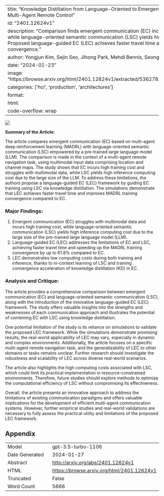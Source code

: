 
---
title: "Knowledge Distillation from Language-Oriented to Emergent Communication for Multi-Agent Remote Control"
id: "2401.12624v1"
description: "Comparison finds emergent communication (EC) incurs high training cost, while language-oriented semantic communication (LSC) yields high inference cost. Proposed language-guided EC (LEC) achieves faster travel time and speeds up training convergence."
author: Yongjun Kim, Sejin Seo, Jihong Park, Mehdi Bennis, Seong-Lyun Kim, Junil Choi
date: "2024-01-23"
image: "https://browse.arxiv.org/html/2401.12624v1/extracted/5362782/Fig_LEC_Summary.png"
categories: ['hci', 'production', 'architectures']
format:
  html:
    code-overflow: wrap
---

![](https://browse.arxiv.org/html/2401.12624v1/extracted/5362782/Fig_LEC_Summary.png)

**Summary of the Article:**

The article compares emergent communication (EC) based on multi-agent deep reinforcement learning (MADRL) with language-oriented semantic communication (LSC) empowered by a pre-trained large language model (LLM). The comparison is made in the context of a multi-agent remote navigation task, using multimodal input data comprising location and channel maps. The study shows that EC incurs high training cost and struggles with multimodal data, while LSC yields high inference computing cost due to the large size of the LLM. To address these limitations, the authors propose a language-guided EC (LEC) framework by guiding EC training using LSC via knowledge distillation. The simulations demonstrate that LEC achieves faster travel time and improves MADRL training convergence compared to EC.

### Major Findings:
1. Emergent communication (EC) struggles with multimodal data and incurs high training cost, while language-oriented semantic communication (LSC) yields high inference computing cost due to the large size of the pre-trained large language model (LLM).
2. Language-guided EC (LEC) addresses the limitations of EC and LSC, achieving faster travel time and speeding up the MADRL training convergence by up to 61.8% compared to EC.
3. LEC demonstrates low computing costs during both training and inference, thanks to in-context learning of LSC and training convergence acceleration of knowledge distillation (KD) in EC.

### Analysis and Critique:

The article provides a comprehensive comparison between emergent communication (EC) and language-oriented semantic communication (LSC), along with the introduction of the innovative language-guided EC (LEC) framework. The study offers valuable insights into the strengths and weaknesses of each communication approach and illustrates the potential of combining EC with LSC using knowledge distillation.

One potential limitation of the study is its reliance on simulations to validate the proposed LEC framework. While the simulations demonstrate promising results, the real-world applicability of LEC may vary, especially in dynamic and complex environments. Additionally, the article focuses on a specific multi-agent remote navigation task, and the generalizability of LEC to other domains or tasks remains unclear. Further research should investigate the robustness and scalability of LEC across diverse real-world scenarios.

The article also highlights the high computing costs associated with LSC, which could limit its practical implementation in resource-constrained environments. Therefore, future studies should explore methods to optimize the computational efficiency of LSC without compromising its effectiveness.

Overall, the article presents an innovative approach to address the limitations of existing communication paradigms and offers valuable implications for the development of efficient multi-agent communication systems. However, further empirical studies and real-world validations are necessary to fully assess the practical utility and limitations of the proposed LEC framework.

## Appendix

|          |          |
|----------|----------|
| Model     | gpt-3.5-turbo-1106       |
| Date Generated     | 2024-01-27       |
| Abstract | [http://arxiv.org/abs/2401.12624v1](http://arxiv.org/abs/2401.12624v1)        |
| HTML     | [https://browse.arxiv.org/html/2401.12624v1](https://browse.arxiv.org/html/2401.12624v1)       |
| Truncated       | False       |
| Word Count       | 5666       |